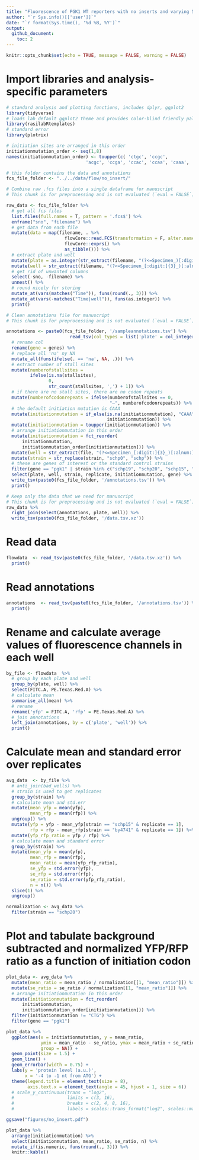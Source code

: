 ```yaml
---
title: "Fluorescence of PGK1 WT reporters with no inserts and varying 5'UTR mutations"
author: "`r Sys.info()[['user']]`"
date: "`r format(Sys.time(), '%d %B, %Y')`"
output: 
  github_document:
    toc: 2
---
```


```r
knitr::opts_chunk$set(echo = TRUE, message = FALSE, warning = FALSE)
```

# Import libraries and analysis-specific parameters

```r
# standard analysis and plotting functions, includes dplyr, ggplot2 
library(tidyverse)
# loads lab default ggplot2 theme and provides color-blind friendly palette
library(rasilabRtemplates)
# standard error
library(plotrix)

# initiation sites are arranged in this order
initiationmutation_order <- seq(1,8)
names(initiationmutation_order) <- toupper(c( 'ctgc', 'ccgc', 
                              'acgc', 'ccga', 'ccac', 'ccaa', 'caaa', 'aaaa'))

# this folder contains the data and annotations
fcs_file_folder <- "../../data/flow/no_insert/"
```

```r
# Combine raw .fcs files into a single dataframe for manuscript
# This chunk is for preprocessing and is not evaluated (`eval = FALSE`).

raw_data <- fcs_file_folder %>% 
  # get all fcs files
  list.files(full.names = T, pattern = '.fcs$') %>% 
  enframe("sno", "filename") %>% 
  # get data from each file
  mutate(data = map(filename, . %>% 
                      flowCore::read.FCS(transformation = F, alter.names = T) %>% 
                      flowCore::exprs() %>% 
                      as_tibble())) %>% 
  # extract plate and well
  mutate(plate = as.integer(str_extract(filename, "(?<=Specimen_)[:digit:]{3}"))) %>%
  mutate(well = str_extract(filename, "(?<=Specimen_[:digit:]{3}_)[:alnum:]+")) %>%
  # get rid of unwanted columns
  select(-sno, -filename) %>% 
  unnest() %>% 
  # round nicely for storing
  mutate_at(vars(matches("Time")), funs(round(., 3))) %>% 
  mutate_at(vars(-matches("Time|well")), funs(as.integer)) %>% 
  print()
```

```r
# Clean annotations file for manuscript
# This chunk is for preprocessing and is not evaluated (`eval = FALSE`).

annotations <- paste0(fcs_file_folder, '/sampleannotations.tsv') %>% 
                        read_tsv(col_types = list('plate' = col_integer())) %>% 
  # rename col
  rename(gene = genes) %>%
  # replace all 'na' ny NA
  mutate_all(funs(ifelse(. == 'na', NA, .))) %>%
  # extract number of stall sites
  mutate(numberofstallsites =
         ifelse(is.na(stallsites),
                0,
                str_count(stallsites, ',') + 1)) %>%
  # if there are no stall sites, there are no codon repeats
  mutate(numberofcodonrepeats = ifelse(numberofstallsites == 0,
                                       "–", numberofcodonrepeats)) %>%
  # the default initiation mutation is CAAA
  mutate(initiationmutation = if_else(is.na(initiationmutation), "CAAA",
                                      initiationmutation)) %>%
  mutate(initiationmutation = toupper(initiationmutation)) %>%
  # arrange initiationmutation in this order
  mutate(initiationmutation = fct_reorder(
      initiationmutation,
      initiationmutation_order[initiationmutation])) %>%
  mutate(well = str_extract(file, "(?<=Specimen_[:digit:]{3}_)[:alnum:]+")) %>%
  mutate(strain = str_replace(strain, "schp0", "schp")) %>%
  # these are genes of interest or the standard control strains
  filter(gene == "pgk1" | strain %in% c("schp19", "schp20", "schp15", "by4741")) %>% 
  select(plate, well, strain, replicate, initiationmutation, gene) %>% 
  write_tsv(paste0(fcs_file_folder, '/annotations.tsv')) %>% 
  print()
```

```r
# Keep only the data that we need for manuscript
# This chunk is for preprocessing and is not evaluated (`eval = FALSE`).
raw_data %>% 
  right_join(select(annotations, plate, well)) %>% 
  write_tsv(paste0(fcs_file_folder, '/data.tsv.xz'))
```



# Read data

```r
flowdata  <- read_tsv(paste0(fcs_file_folder, '/data.tsv.xz')) %>% 
  print()
```

# Read annotations

```r
annotations  <- read_tsv(paste0(fcs_file_folder, '/annotations.tsv')) %>% 
  print()
```

# Rename and calculate average values of fluorescence channels in each well

```r
by_file <- flowdata  %>% 
  # group by each plate and well
  group_by(plate, well) %>% 
  select(FITC.A, PE.Texas.Red.A) %>% 
  # calculate mean
  summarise_all(mean) %>% 
  # rename
  rename('yfp' = FITC.A, 'rfp' = PE.Texas.Red.A) %>% 
  # join annotations
  left_join(annotations, by = c('plate', 'well')) %>% 
  print()
```

# Calculate mean and standard error over replicates

```r
avg_data  <- by_file %>% 
  # anti_join(bad_wells) %>% 
  # strain is used to get replicates
  group_by(strain) %>% 
  # calculate mean and std.err
  mutate(mean_yfp = mean(yfp), 
         mean_rfp = mean(rfp)) %>% 
  ungroup() %>% 
  mutate(yfp = yfp - mean_yfp[strain == "schp15" & replicate == 1], 
         rfp = rfp - mean_rfp[strain == "by4741" & replicate == 1]) %>% 
  mutate(yfp_rfp_ratio = yfp / rfp) %>% 
  # calculate mean and standard error
  group_by(strain) %>% 
  mutate(mean_yfp = mean(yfp), 
         mean_rfp = mean(rfp), 
         mean_ratio = mean(yfp_rfp_ratio), 
         se_yfp = std.error(yfp), 
         se_rfp = std.error(rfp),
         se_ratio = std.error(yfp_rfp_ratio),
         n = n()) %>% 
  slice(1) %>% 
  ungroup()

normalization <- avg_data %>% 
  filter(strain == "schp20")
```

# Plot and tabulate background subtracted and normalized YFP/RFP ratio as a function of initiation codon

```r
plot_data <- avg_data %>% 
  mutate(mean_ratio = mean_ratio / normalization[[1, "mean_ratio"]]) %>% 
  mutate(se_ratio = se_ratio / normalization[[1, "mean_ratio"]]) %>% 
  # arrange initiationmutation in this order
  mutate(initiationmutation = fct_reorder(
      initiationmutation,
      initiationmutation_order[initiationmutation])) %>%
  filter(initiationmutation != "CTG") %>%
  filter(gene == "pgk1")

plot_data %>% 
  ggplot(aes(x = initiationmutation, y = mean_ratio, 
             ymin = mean_ratio - se_ratio, ymax = mean_ratio + se_ratio,
             group = NA)) +
  geom_point(size = 1.5) +
  geom_line() +
  geom_errorbar(width = 0.75) +
  labs(y = 'protein level (a.u.)',
       x = '-4 to -1 nt from ATG') +
  theme(legend.title = element_text(size = 8),
        axis.text.x = element_text(angle = 45, hjust = 1, size = 6))
  # scale_y_continuous(trans = "log2",
  #                    limits = c(3, 16),
  #                    breaks = c(2, 4, 8, 16),
  #                    labels = scales::trans_format("log2", scales::math_format(2^.x)))

ggsave("figures/no_insert.pdf")

plot_data %>% 
  arrange(initiationmutation) %>% 
  select(initiationmutation, mean_ratio, se_ratio, n) %>% 
  mutate_if(is.numeric, funs(round(., 3))) %>% 
  knitr::kable()
```

